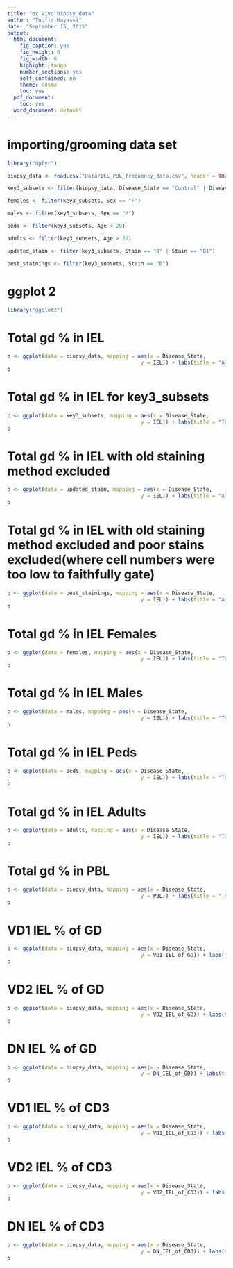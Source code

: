 ```yaml
---
title: "ex vivo biopsy data"
author: "Toufic Mayassi"
date: "September 15, 2015"
output:
  html_document:
    fig_caption: yes
    fig_height: 6
    fig_width: 6
    highight: tango
    number_sections: yes
    self_contained: no
    theme: cosmo
    toc: yes
  pdf_document:
    toc: yes
  word_document: default
---
```


# importing/grooming data set

```r
library("dplyr")

biopsy_data <- read.csv("Data/IEL_PBL_frequency_data.csv", header = TRUE)

key3_subsets <- filter(biopsy_data, Disease_State == "Control" | Disease_State == "Active" | Disease_State == "GFD")

females <- filter(key3_subsets, Sex == "F")

males <- filter(key3_subsets, Sex == "M")

peds <- filter(key3_subsets, Age < 20)

adults <- filter(key3_subsets, Age > 20)

updated_stain <- filter(key3_subsets, Stain == "B" | Stain == "B1")

best_stainings <- filter(key3_subsets, Stain == "B")
```

# ggplot 2

```r
library("ggplot2")
```

# Total gd % in IEL 

```r
p <- ggplot(data = biopsy_data, mapping = aes(x = Disease_State,
                                           y = IEL)) + labs(title = "All TCRɣδ IEL", x = "", y = "% of CD3pos IEL") + geom_boxplot(notch = TRUE, notchwidth = .3, aes(color = Disease_State))
p
```

# Total gd % in IEL for key3_subsets

```r
p <- ggplot(data = key3_subsets, mapping = aes(x = Disease_State,
                                           y = IEL)) + labs(title = "TCRɣδ IEL", x = "", y = "% of CD3pos IEL") + geom_boxplot(notch = FALSE, notchwidth = .1, outlier.colour = "purple", outlier.size = 3, aes(color = Disease_State)) + geom_jitter()
p
```

# Total gd % in IEL with old staining method excluded

```r
p <- ggplot(data = updated_stain, mapping = aes(x = Disease_State,
                                           y = IEL)) + labs(title = "All TCRɣδ IEL", x = "", y = "% of CD3pos IEL") + geom_boxplot(notch = FALSE, notchwidth = .1, outlier.colour = "purple", outlier.size = 3, aes(color = Disease_State)) + geom_jitter()
p
```

# Total gd % in IEL with old staining method excluded and poor stains excluded(where cell numbers were too low to faithfully gate)

```r
p <- ggplot(data = best_stainings, mapping = aes(x = Disease_State,
                                           y = IEL)) + labs(title = "All TCRɣδ IEL", x = "", y = "% of CD3pos IEL") + geom_boxplot(notch = FALSE, notchwidth = .1, outlier.colour = "purple", outlier.size = 3, aes(color = Disease_State)) + geom_jitter()
p
```

# Total gd % in IEL Females 

```r
p <- ggplot(data = females, mapping = aes(x = Disease_State,
                                           y = IEL)) + labs(title = "TCRɣδ IEL Females", x = "", y = "% of CD3pos IEL") + geom_boxplot(notch = FALSE, notchwidth = .1, outlier.colour = "purple", outlier.size = 3, aes(color = Disease_State)) + geom_jitter()
p
```

# Total gd % in IEL Males

```r
p <- ggplot(data = males, mapping = aes(x = Disease_State,
                                           y = IEL)) + labs(title = "TCRɣδ IEL Males", x = "", y = "% of CD3pos IEL") + geom_boxplot(notch = FALSE, notchwidth = .1, outlier.colour = "purple", outlier.size = 3, aes(color = Disease_State)) + geom_jitter()
p
```

# Total gd % in IEL Peds

```r
p <- ggplot(data = peds, mapping = aes(x = Disease_State,
                                           y = IEL)) + labs(title = "TCRɣδ IEL Peds", x = "", y = "% of CD3pos IEL") + geom_boxplot(notch = FALSE, notchwidth = .1, outlier.colour = "purple", outlier.size = 3, aes(color = Disease_State)) + geom_jitter()
p
```

# Total gd % in IEL Adults

```r
p <- ggplot(data = adults, mapping = aes(x = Disease_State,
                                           y = IEL)) + labs(title = "TCRɣδ IEL Adults", x = "", y = "% of CD3pos IEL") + geom_boxplot(notch = FALSE, notchwidth = .1, outlier.colour = "purple", outlier.size = 3, aes(color = Disease_State)) + geom_jitter()
p
```

# Total gd % in PBL

```r
p <- ggplot(data = biopsy_data, mapping = aes(x = Disease_State,
                                           y = PBL)) + labs(title = "TCRɣδ PBL", x = "", y = "% of CD3pos PBL") + geom_boxplot(notch = TRUE, notchwidth = .3, aes(color = Disease_State))
p
```

# VD1 IEL % of GD 

```r
p <- ggplot(data = biopsy_data, mapping = aes(x = Disease_State,
                                           y = VD1_IEL_of_GD)) + labs(title = "Vδ1 IEL", x = "", y = "% of GDpos IEL") + geom_boxplot(notch = FALSE, notchwidth = .3, aes(color = Disease_State))
p
```

# VD2 IEL % of GD 

```r
p <- ggplot(data = biopsy_data, mapping = aes(x = Disease_State,
                                           y = VD2_IEL_of_GD)) + labs(title = "Vδ2 IEL", x = "", y = "% of GDpos IEL") + geom_boxplot(notch = FALSE, notchwidth = .3, aes(color = Disease_State))
p
```

# DN IEL % of GD 

```r
p <- ggplot(data = biopsy_data, mapping = aes(x = Disease_State,
                                           y = DN_IEL_of_GD)) + labs(title = "DN IEL", x = "", y = "% of GDpos IEL") + geom_boxplot(notch = FALSE, notchwidth = .3, aes(color = Disease_State))
p
```

# VD1 IEL % of CD3 

```r
p <- ggplot(data = biopsy_data, mapping = aes(x = Disease_State,
                                           y = VD1_IEL_of_CD3)) + labs(title = "Vδ1 IEL", x = "", y = "% of CD3pos IEL") + geom_boxplot(notch = TRUE, notchwidth = .3, aes(color = Disease_State))
p
```

# VD2 IEL % of CD3 

```r
p <- ggplot(data = biopsy_data, mapping = aes(x = Disease_State,
                                           y = VD2_IEL_of_CD3)) + labs(title = "Vδ2 IEL", x = "", y = "% of CD3pos IEL") + geom_boxplot(notch = TRUE, notchwidth = .3, aes(color = Disease_State))
p
```

# DN IEL % of CD3 

```r
p <- ggplot(data = biopsy_data, mapping = aes(x = Disease_State,
                                           y = DN_IEL_of_CD3)) + labs(title = "DN IEL", x = "", y = "% of CD3pos IEL") + geom_boxplot(notch = TRUE, notchwidth = .3, aes(color = Disease_State))
p
```
